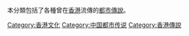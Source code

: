 本分類包括了各種曾在[[香港|香港]]流傳的[[都市傳說|都市傳說]]。

[[Category:香港文化|Category:香港文化]]
[[Category:中国都市传说|Category:中国都市传说]]
[[Category:香港傳說|Category:香港傳說]]